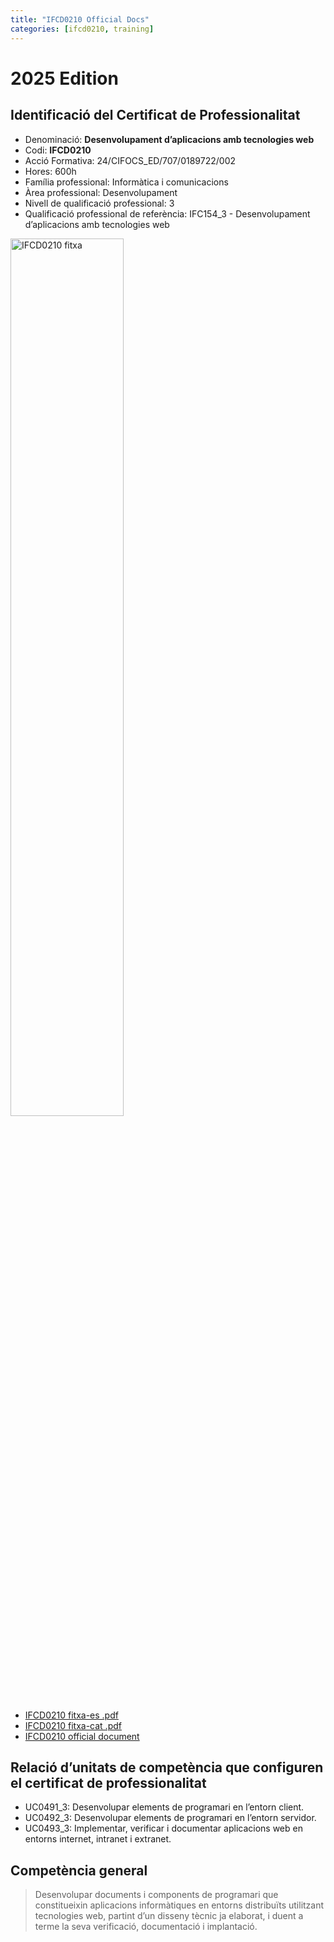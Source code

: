 ```yaml
---
title: "IFCD0210 Official Docs"
categories: [ifcd0210, training]
---
```


# 2025 Edition

## Identificació del Certificat de Professionalitat
- Denominació: **Desenvolupament d'aplicacions amb tecnologies web**
- Codi: **IFCD0210**
- Acció Formativa: 24/CIFOCS_ED/707/0189722/002
- Hores: 600h
- Família professional: Informàtica i comunicacions
- Àrea professional: Desenvolupament
- Nivell de qualificació professional: 3
- Qualificació professional de referència: IFC154_3 - Desenvolupament d'aplicacions amb tecnologies web


[![IFCD0210 fitxa](/images/ifcd0210/ifcd0210_fitxa.png){width="60%"}](/images/ifcd0210/IFCD0210_ficha.pdf){#ifcd0210-fitxa}

- [IFCD0210 fitxa-es .pdf](/images/ifcd0210/IFCD0210_ficha.pdf)
- [IFCD0210 fitxa-cat .pdf](/images/ifcd0210/IFCD0210-cat.pdf)
- [IFCD0210 official document](https://serveiocupacio.gencat.cat/web/.content/20_millorar-el-perfil/programes-formatius/ca/IFCD0210-cat.pdf)


## Relació d'unitats de competència que configuren el certificat de professionalitat

- UC0491_3: Desenvolupar elements de programari en l'entorn client.
- UC0492_3: Desenvolupar elements de programari en l'entorn servidor.
- UC0493_3: Implementar, verificar i documentar aplicacions web en entorns internet,
intranet i extranet.

## Competència general

> Desenvolupar documents i components de programari que constitueixin aplicacions informàtiques en entorns distribuïts utilitzant tecnologies web, partint d'un disseny tècnic ja elaborat, i duent a terme la seva verificació, documentació i implantació.

